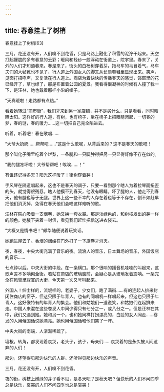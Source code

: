 ```yaml
---
---
---
```

title: 春意挂上了树梢
---




春意挂上了树梢[63]



三月，花还没有开，人们嗅不到花香，只是马路上融化了积雪的泥泞干起来。天空打起朦胧的多有春意的云彩；暖风和轻纱一般浮动在街道上，院宇里。春末了，关外的人们才知道春来。春是来了，街头的白杨树穿着芽，拖马车的马冒着气，马车夫们的大毡靴也不见了，行人道上外国女人的脚又从长筒套鞋里显现出来。笑声，见面打招呼声，又复活在行人道上。商店为着快快的传播春天的感觉，饰窗里的花已经开了，草也绿了，那是布置着公园的夏景。我看得很凝神的时候有人撞了我一下，是汪林，她也戴着那样小沿的帽子。

“天真暖啦！走路都有点热。”

看着她转过“商市街”，我们才来到另一家店铺，并不是买什么，只是看看，同时晒晒太阳。这样好的行人道，有树，也有椅子，坐在椅子上把眼睛闭起，一切春的梦，春的谜，春的暖力……这一切把自己完全陷进去。

听着，听着吧！春在歌唱……

“大爷大奶奶……帮帮吧……”这是什么歌呢，从背后来的？这不是春天的歌吧！

那个叫化子嘴里吃着个烂梨，一条腿和一只脚肿得把另一只显得好像不存在似的。

“我的腿冻坏啦！大爷帮帮吧！唉唉……！”

有谁还记得冬天？阳光这样暖了！街树穿着芽！

手风琴在隔道唱起来，这也不是春天的调子，只要一看到那个瞎人为着拉琴而扭歪的头，就觉得很残忍。瞎人他摸不到春天，他没有眼睛。坏了腿的人，他走不到春天，他有腿也等于无腿。世界上这一些不幸的人存在着也等于不存在，倒不如赶早把他们消灭掉，免得在春天他们会唱这样难听的歌。

汪林在院心吸着一支烟卷，她又换一套衣裳。那是淡绿色的，和树枝发出的芽一样的颜色。她腋下夹着一封信，看见我们赶忙把信送进衣袋去。

“大概又是情书吧！”郎华随便说着玩笑话。

她跑进屋去了。香烟的烟缕在门外打了一下旋卷才消灭。

夜，春夜，中央大街充满了音乐的夜。流浪人的音乐，日本舞场的音乐，外国饭店的音乐……

七点钟以后。中央大街的中段。在一条横口。那个很响的播音机哇哇的叫起来，这歌声差不多响彻全街。若站在商店的玻璃窗前，会疑心是从玻璃发着震响。一条完全在风雪里寂寞的大街，今天第一次又号叫起来。

外国人！绅士样的，流氓样的，老婆子，少女们，跑了满街……有的连起人排来封闭住商店的窗子，但这只限于年青人。也有的同唱机一样唱起来，但这也只限于年青人。这好像特有的年青人的集会。他们和姑娘们一道说笑，和姑娘们连起排来走。中国人来混在这些卷发人中间少得只有七分之一，或八分之一。但是汪林在其中，我们又遇到她。她和另一个，也和她同样打扮漂亮的，白脸的女人同走……卷发的人用俄国话说她漂亮。她也用俄国话和他们笑了一阵。

中央大街的南端，人渐渐稀疏了。

墙根，转角，都发现着哀哭，老头子，孩子，母亲们……哀哭着的是永久被人间遗弃的人们！

那边，还望得见那边快乐的人群。还听得见那边快乐的声音。

三月。花还没有开，人们嗅不到花香。

夜的街，树枝上嫩绿的芽子看不见，是冬天吧？是秋天吧？但快乐的人们不问四季总是快乐，哀哭的人们不问四季也总是哀哭！